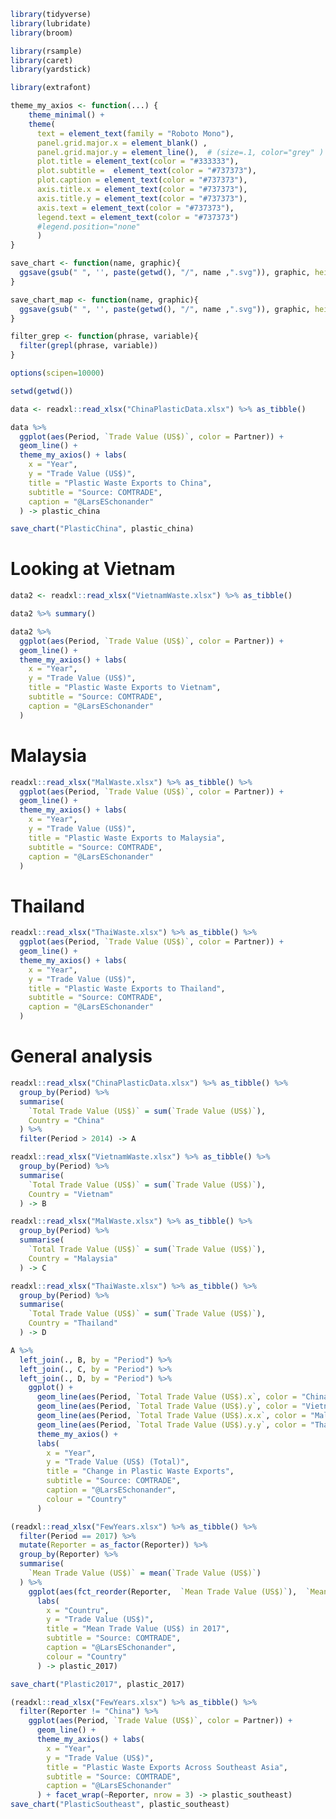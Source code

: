 ```{r}
library(tidyverse)
library(lubridate)
library(broom)

library(rsample)
library(caret)
library(yardstick)

library(extrafont)

theme_my_axios <- function(...) {
    theme_minimal() +
    theme(
      text = element_text(family = "Roboto Mono"),
      panel.grid.major.x = element_blank() ,
      panel.grid.major.y = element_line(),  # (size=.1, color="grey" )
      plot.title = element_text(color = "#333333"),
      plot.subtitle =  element_text(color = "#737373"),
      plot.caption = element_text(color = "#737373"),
      axis.title.x = element_text(color = "#737373"),
      axis.title.y = element_text(color = "#737373"),
      axis.text = element_text(color = "#737373"),
      legend.text = element_text(color = "#737373")
      #legend.position="none"
      )  
}

save_chart <- function(name, graphic){
  ggsave(gsub(" ", '', paste(getwd(), "/", name ,".svg")), graphic, height = 7, width = 10)
}

save_chart_map <- function(name, graphic){
  ggsave(gsub(" ", '', paste(getwd(), "/", name ,".svg")), graphic, height = 7, width = 14)
}

filter_grep <- function(phrase, variable){
  filter(grepl(phrase, variable))
}

options(scipen=10000)

setwd(getwd())
```

```{r}
data <- readxl::read_xlsx("ChinaPlasticData.xlsx") %>% as_tibble()
```

```{r}
data %>%
  ggplot(aes(Period, `Trade Value (US$)`, color = Partner)) + 
  geom_line() + 
  theme_my_axios() + labs(
    x = "Year",
    y = "Trade Value (US$)",
    title = "Plastic Waste Exports to China",
    subtitle = "Source: COMTRADE",
    caption = "@LarsESchonander"
  ) -> plastic_china

save_chart("PlasticChina", plastic_china)
```

# Looking at Vietnam

```{r}
data2 <- readxl::read_xlsx("VietnamWaste.xlsx") %>% as_tibble()
```

```{r}
data2 %>% summary()
```

```{r}
data2 %>%
  ggplot(aes(Period, `Trade Value (US$)`, color = Partner)) + 
  geom_line() + 
  theme_my_axios() + labs(
    x = "Year",
    y = "Trade Value (US$)",
    title = "Plastic Waste Exports to Vietnam",
    subtitle = "Source: COMTRADE",
    caption = "@LarsESchonander"
  )
```

# Malaysia

```{r}
readxl::read_xlsx("MalWaste.xlsx") %>% as_tibble() %>%
  ggplot(aes(Period, `Trade Value (US$)`, color = Partner)) + 
  geom_line() + 
  theme_my_axios() + labs(
    x = "Year",
    y = "Trade Value (US$)",
    title = "Plastic Waste Exports to Malaysia",
    subtitle = "Source: COMTRADE",
    caption = "@LarsESchonander"
  )
```


# Thailand

```{r}
readxl::read_xlsx("ThaiWaste.xlsx") %>% as_tibble() %>%
  ggplot(aes(Period, `Trade Value (US$)`, color = Partner)) + 
  geom_line() + 
  theme_my_axios() + labs(
    x = "Year",
    y = "Trade Value (US$)",
    title = "Plastic Waste Exports to Thailand",
    subtitle = "Source: COMTRADE",
    caption = "@LarsESchonander"
  )
```

# General analysis

```{r}
readxl::read_xlsx("ChinaPlasticData.xlsx") %>% as_tibble() %>%
  group_by(Period) %>%
  summarise(
    `Total Trade Value (US$)` = sum(`Trade Value (US$)`),
    Country = "China"
  ) %>%
  filter(Period > 2014) -> A

readxl::read_xlsx("VietnamWaste.xlsx") %>% as_tibble() %>%
  group_by(Period) %>%
  summarise(
    `Total Trade Value (US$)` = sum(`Trade Value (US$)`),
    Country = "Vietnam"
  ) -> B

readxl::read_xlsx("MalWaste.xlsx") %>% as_tibble() %>%
  group_by(Period) %>%
  summarise(
    `Total Trade Value (US$)` = sum(`Trade Value (US$)`),
    Country = "Malaysia"
  ) -> C

readxl::read_xlsx("ThaiWaste.xlsx") %>% as_tibble() %>%
  group_by(Period) %>%
  summarise(
    `Total Trade Value (US$)` = sum(`Trade Value (US$)`),
    Country = "Thailand"
  ) -> D

A %>%
  left_join(., B, by = "Period") %>%
  left_join(., C, by = "Period") %>%
  left_join(., D, by = "Period") %>%
    ggplot() +
      geom_line(aes(Period, `Total Trade Value (US$).x`, color = "China")) +
      geom_line(aes(Period, `Total Trade Value (US$).y`, color = "Vietnam")) +
      geom_line(aes(Period, `Total Trade Value (US$).x.x`, color = "Malaysia")) +
      geom_line(aes(Period, `Total Trade Value (US$).y.y`, color = "Thailand")) + 
      theme_my_axios() +
      labs(
        x = "Year",
        y = "Trade Value (US$) (Total)",
        title = "Change in Plastic Waste Exports",
        subtitle = "Source: COMTRADE",
        caption = "@LarsESchonander",
        colour = "Country"
      ) 
```

```{r}
(readxl::read_xlsx("FewYears.xlsx") %>% as_tibble() %>%
  filter(Period == 2017) %>%
  mutate(Reporter = as_factor(Reporter)) %>%
  group_by(Reporter) %>%
  summarise(
    `Mean Trade Value (US$)` = mean(`Trade Value (US$)`)
  ) %>%
    ggplot(aes(fct_reorder(Reporter,  `Mean Trade Value (US$)`),  `Mean Trade Value (US$)`)) + geom_col(fill = "dodgerblue") + theme_my_axios() +
      labs(
        x = "Countru",
        y = "Trade Value (US$)",
        title = "Mean Trade Value (US$) in 2017",
        subtitle = "Source: COMTRADE",
        caption = "@LarsESchonander",
        colour = "Country"
      ) -> plastic_2017)

save_chart("Plastic2017", plastic_2017)
```

```{r}
(readxl::read_xlsx("FewYears.xlsx") %>% as_tibble() %>%
  filter(Reporter != "China") %>%
    ggplot(aes(Period, `Trade Value (US$)`, color = Partner)) + 
      geom_line() + 
      theme_my_axios() + labs(
        x = "Year",
        y = "Trade Value (US$)",
        title = "Plastic Waste Exports Across Southeast Asia",
        subtitle = "Source: COMTRADE",
        caption = "@LarsESchonander"
      ) + facet_wrap(~Reporter, nrow = 3) -> plastic_southeast)
save_chart("PlasticSoutheast", plastic_southeast)
```

